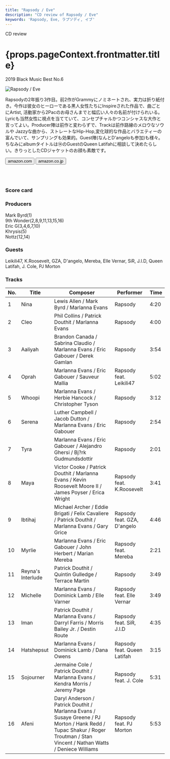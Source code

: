 ```yaml
---
title: "Rapsody / Eve"
description: "CD review of Rapsody / Eve"
keywords: 'Rapsody, Eve, ラプソディ, イブ'
---
```




<p className="largeP">CD review</p>
<h1 className="h1--no--margin">{props.pageContext.frontmatter.title}</h1>
<p className="largeP"><Link to="/best50/2019/">2019 Black Music Best No.6</Link></p>

<Row  className="image-card-group">
	<Column colMd={"3"} colLg={"4"} noGutterMdLeft="">
       <ImageCard>

![Rapsody / Eve](../../images/cd/rapsody2L.jpg) 

</ImageCard>
	</Column>
	<Column colMd={"4"} colLg={"8"} noGutterMdLeft="">
	<p>
	Rapsodyの2年振り3作目。前2作がGrammyにノミネートされ、実力は折り紙付き。今作は彼女のヒーローである黒人女性たちにInspireされた作品で、曲ごとにArtist, 活動家から2Pacのお母さんまでと幅広い人々の名前が付けられいる。Lyricも当然女性に視点を当てていて、コンセプチャルかつコンシャスな大作と言ってよい。Producer陣は前作と変わらずで、Trackは前作路線のメロウなソウルや Jazzyな曲から、ストレートなHip-Hop,変化球的な作品とバラエティーの富んでいて、サンプリングも効果的。Guest陣(なんとD'angeloも参加)も様々。ちなみにalbumタイトルは⑭のGuestのQueen Latifahに相談して決めたらしい。きりっとしたCDジャケットのお顔も素敵です。
	</p>
	<div>
	  <Button className="button-right-mergin"  href="https://amzn.to/2TUEgZ3" kind="primary" size="small" renderIcon={ArrowUpRight24}>
      amazon.com
    </Button>
    <Button className="button-right-mergin"  href="https://amzn.to/3esCjuW" kind="secondary" size="small" renderIcon={ArrowUpRight24}>
      amazon.co.jp
    </Button>
	</div>
	<a style="display:inline-block;overflow:hidden;background:url(https://linkmaker.itunes.apple.com/ja-jp/lockup.svg?releaseDate=2019-08-23&kind=album&bubble=apple_music&style=mono-black) no-repeat;width:180px;height:45px;" href="https://geo.music.apple.com/jp/album/eve/1476020071?mt=1&app=music&ls=1&at=11lcug"></a>
	<a style="display:inline-block;overflow:hidden;background:url(https://linkmaker.itunes.apple.com/ja-jp/badge-lrg.svg?releaseDate=2019-08-23&kind=album&bubble=itunes_music) no-repeat;width:140px;height:45px;" href="https://geo.music.apple.com/jp/album/eve/1476020071?app=itunes&at=11lcug"></a>
	</Column>
</Row>
<Row >
	<Column colMd={"4"} colLg={"4"} noGutterMdLeft="">
<div>
    <h3>Score card</h3>
	<SliderJS1 value="4" />
    <SliderJS2 value="2" />
	<SliderJS3 value="1" />
    <SliderJS4 value="9" />
</div>
</Column>
<Column colMd={"8"} colLg={"8"} noGutterMdLeft="">
<div>
<h3>Producers</h3>
<p>
Mark Byrd(1)
<br/>9th Wonder(2,8,9,11,13,15,16)
<br/>Eric G(3,4,6,7,10)
<br/>Khrysis(5)
<br/>Nottz(12,14)
</p>
<h3>Guests</h3>
<p>
Leikili47, K.Roosevelt, GZA, D'angelo, Mereba, Elle Vernar, SiR, J.I.D, Queen Latifah, J. Cole, PJ Morton
</p>
</div>
</Column>
</Row>

<h3>Tracks</h3>

| No. |	Title	          |	Composer	                                                                                                                                                                |	Performer	              |	Time |
| --- |	----------------- |	---------------------------------------------------------------------------------------------------------------------------------------------------------------------------	| --------------------------- |	---- |
| 1	  |	Nina	          |	Lewis Allen / Mark Byrd / Marlanna Evans	                                                                                                                                | Rapsody                     |	4:20 |
| 2	  |	Cleo	          |	Phil Collins / Patrick Douthit / Marlanna Evans	                                                                                                                            | Rapsody                     |	4:00 |
| 3	  |	Aaliyah	          |	Brandon Canada / Sabrina Claudio / Marlanna Evans / Eric Gabouer / Derek Gamlan	                                                                                            | Rapsody                     |	3:54 |
| 4	  |	Oprah	          |	Marlanna Evans / Eric Gabouer / Sauveur Mallia	                                                                                                                            | Rapsody feat. Leikili47	  |	5:02 |
| 5	  |	Whoopi	          |	Marlanna Evans / Herbie Hancock / Christopher Tyson	                                                                                                                        | Rapsody	                  |	3:12 |
| 6	  |	Serena	          |	Luther Campbell / Jacob Dutton / Marlanna Evans / Eric Gabouer	                                                                                                            | Rapsody	                  |	2:54 |
| 7	  |	Tyra	          |	Marlanna Evans / Eric Gabouer / Alejandro Ghersi / Bj?rk Gudmundsdottir	                                                                                                    | Rapsody	                  |	2:01 |
| 8	  |	Maya	          |	Victor Cooke / Patrick Douthit / Marlanna Evans / Kevin Roosevelt Moore II / James Poyser / Erica Wright	                                                                | Rapsody feat. K.Roosevelt	  |	3:41 |
| 9	  |	Ibtihaj	          |	Michael Archer / Eddie Brigati / Felix Cavaliere / Patrick Douthit / Marlanna Evans / Gary Grice	                                                                        | Rapsody feat. GZA, D'angelo |	4:46 |
| 10  |	Myrlie	          |	Marlanna Evans / Eric Gabouer / John Herbert / Marian Mereba	                                                                                                            | Rapsody feat. Mereba	      |	2:21 |
| 11  |	Reyna's Interlude |	Patrick Douthit / Quintin Gulledge / Terrace Martin	                                                                                                                        | Rapsody	                  |	3:49 |
| 12  |	Michelle	      |	Marlanna Evans / Dominick Lamb / Elle Varner	                                                                                                                            | Rapsody feat. Elle Vernar	  |	3:49 |
| 13  |	Iman	          |	Patrick Douthit / Marlanna Evans / Darryl Farris / Morris Bailey Jr. / Destin Route	                                                                                        | Rapsody feat. SiR, J.I.D	  |	4:35 |
| 14  |	Hatshepsut	      |	Marlanna Evans / Dominick Lamb / Dana Owens	                                                                                                                                | Rapsody feat. Queen Latifah |	3:15 |
| 15  |	Sojourner	      |	Jermaine Cole / Patrick Douthit / Marlanna Evans / Kendra Morris / Jeremy Page	                                                                                            | Rapsody feat. J. Cole	      |	5:31 |
| 16  |	Afeni	          |	Daryl Anderson / Patrick Douthit / Marlanna Evans / Susaye Greene / PJ Morton / Hank Redd / Tupac Shakur / Roger Troutman / Stan Vincent / Nathan Watts / Deniece Williams	| Rapsody feat. PJ Morton	  |	5:53 |
